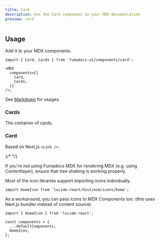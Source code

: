 ```yaml
---
title: Card
description: Use the Card component in your MDX documentation
preview: card
---
```


## Usage

Add it to your MDX components.

```tsx
import { Card, Cards } from 'fumadocs-ui/components/card';

<MDX
  components={{
    Card,
    Cards,
  }}
/>;
```

See [Markdown](/docs/markdown#cards) for usages.

### Cards

The container of cards.

### Card

Based on Next.js `<Link />`.

{/* <AutoTypeTable path="./content/docs/props.ts" name="CardProps" /> */}

<Callout title="Tree Shaking on icons" type="warn">

If you're not using Fumadocs MDX for rendering MDX (e.g. using Contentlayer), ensure that
tree shaking is working properly.

Most of the icon libraries support importing icons individually.

```tsx
import HomeIcon from 'lucide-react/dist/esm/icons/home';
```

As a workaround, you can pass icons to MDX Components too. (this uses Next.js bundler instead of content source)

```tsx title="page.tsx"
import { HomeIcon } from 'lucide-react';

const components = {
  ...defaultComponents,
  HomeIcon,
};
```

</Callout>
